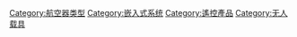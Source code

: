 {{Catnav|頁面分類|人类社会|科技|军事装备|军用飞机}}
{{catmore}}
{{Commonscat|Unmanned aerial vehicles}}

[[Category:航空器类型|Category:航空器类型]]
[[Category:嵌入式系统|Category:嵌入式系统]]
[[Category:遙控產品|Category:遙控產品]]
[[Category:无人载具|Category:无人载具]]